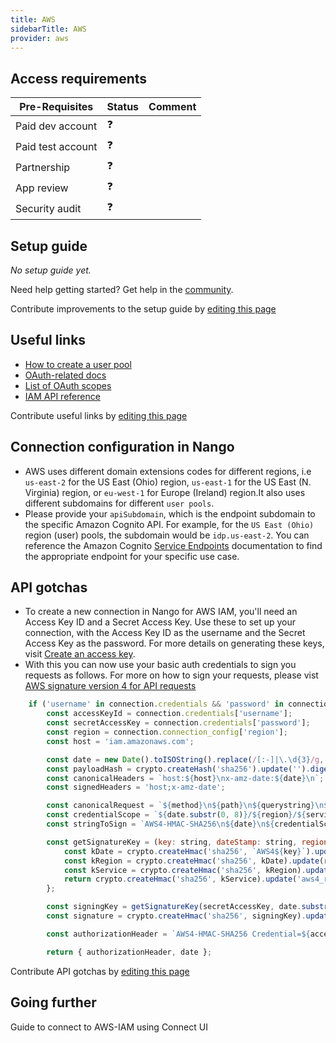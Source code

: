 ```yaml
---
title: AWS
sidebarTitle: AWS
provider: aws
---
```



<Overview />
<PreBuiltTooling />
<PreBuiltUseCases />

## Access requirements
| Pre-Requisites | Status | Comment|
| - | - | - |
| Paid dev account | ❓ |  |
| Paid test account | ❓ |  |
| Partnership | ❓ | |
| App review | ❓ |  |
| Security audit | ❓ | |


## Setup guide

_No setup guide yet._

<Tip>Need help getting started? Get help in the [community](https://nango.dev/slack).</Tip>

<Note>Contribute improvements to the setup guide by [editing this page](https://github.com/nangohq/nango/tree/master/docs-v2/integrations/all/aws.mdx)</Note>


## Useful links

-   [How to create a user pool](https://docs.aws.amazon.com/cognito/latest/developerguide/cognito-user-pool-as-user-directory.html)
-   [OAuth-related docs](https://docs.aws.amazon.com/cognito/latest/developerguide/authorization-endpoint.html)
-   [List of OAuth scopes](https://docs.aws.amazon.com/cognito/latest/developerguide/cognito-user-pools-define-resource-servers.html)
-   [IAM API reference](https://docs.aws.amazon.com/IAM/latest/APIReference/welcome.html)

<Note>Contribute useful links by [editing this page](https://github.com/nangohq/nango/tree/master/docs-v2/integrations/all/aws.mdx)</Note>

## Connection configuration in Nango

- AWS uses different domain extensions codes for different regions, i.e `us-east-2` for the US East (Ohio) region, `us-east-1` for the US East (N. Virginia) region, or `eu-west-1` for Europe (Ireland) region.It also uses different subdomains for different `user pools`.
- Please provide your `apiSubdomain`, which is the endpoint subdomain to the specific Amazon Cognito API. For example, for the `US East (Ohio)` region (user) pools, the subdomain would be `idp.us-east-2`. You can reference the Amazon Cognito [Service Endpoints](https://docs.aws.amazon.com/general/latest/gr/cognito_identity.html#cognito_identity_region) documentation to find the appropriate endpoint for your specific use case.

## API gotchas
- To create a new connection in Nango for AWS IAM, you'll need an Access Key ID and a Secret Access Key. Use these to set up your connection, with the Access Key ID as the username and the Secret Access Key as the password. For more details on generating these keys, visit [Create an access key](https://docs.aws.amazon.com/IAM/latest/UserGuide/access-key-self-managed.html#Using_CreateAccessKey).
- With this you can now use your basic auth credentials to sign you requests as follows. For more on how to sign your requests, please vist [AWS signature version 4 for API requests](https://docs.aws.amazon.com/IAM/latest/UserGuide/reference_sigv.html)

```js
    if ('username' in connection.credentials && 'password' in connection.credentials && 'region' in connection.connection_config) {
        const accessKeyId = connection.credentials['username'];
        const secretAccessKey = connection.credentials['password'];
        const region = connection.connection_config['region'];
        const host = 'iam.amazonaws.com';

        const date = new Date().toISOString().replace(/[:-]|\.\d{3}/g, '');
        const payloadHash = crypto.createHash('sha256').update('').digest('hex');
        const canonicalHeaders = `host:${host}\nx-amz-date:${date}\n`;
        const signedHeaders = 'host;x-amz-date';

        const canonicalRequest = `${method}\n${path}\n${querystring}\n${canonicalHeaders}\n${signedHeaders}\n${payloadHash}`;
        const credentialScope = `${date.substr(0, 8)}/${region}/${service}/aws4_request`;
        const stringToSign = `AWS4-HMAC-SHA256\n${date}\n${credentialScope}\n${crypto.createHash('sha256').update(canonicalRequest).digest('hex')}`;

        const getSignatureKey = (key: string, dateStamp: string, regionName: string, serviceName: string) => {
            const kDate = crypto.createHmac('sha256', `AWS4${key}`).update(dateStamp).digest();
            const kRegion = crypto.createHmac('sha256', kDate).update(regionName).digest();
            const kService = crypto.createHmac('sha256', kRegion).update(serviceName).digest();
            return crypto.createHmac('sha256', kService).update('aws4_request').digest();
        };

        const signingKey = getSignatureKey(secretAccessKey, date.substr(0, 8), region, service);
        const signature = crypto.createHmac('sha256', signingKey).update(stringToSign).digest('hex');

        const authorizationHeader = `AWS4-HMAC-SHA256 Credential=${accessKeyId}/${credentialScope}, SignedHeaders=${signedHeaders}, Signature=${signature}`;

        return { authorizationHeader, date };
```

<Note>Contribute API gotchas by [editing this page](https://github.com/nangohq/nango/tree/master/docs-v2/integrations/all/aws.mdx)</Note>

## Going further

<Card title="Connect to AWS-IAM" icon="link" href="/integrations/all/aws-iam/connect" horizontal>
  Guide to connect to AWS-IAM using Connect UI
</Card>
